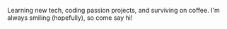 Learning new tech, coding passion projects, and surviving on coffee. I'm always smiling (hopefully), so come say hi!
